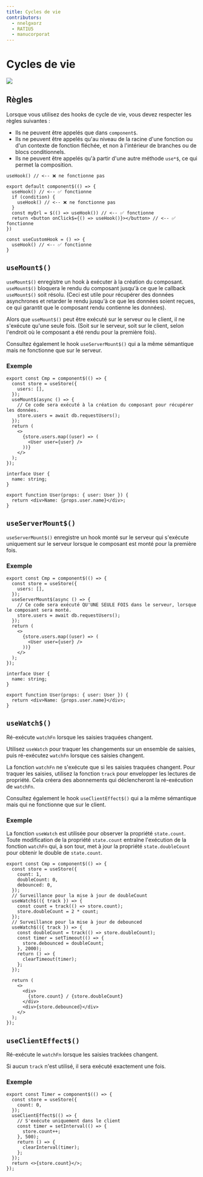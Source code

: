 ```yaml
---
title: Cycles de vie
contributors:
  - nnelgxorz
  - RATIU5
  - manucorporat
---
```



# Cycles de vie

<img src={diagram}/>

## Règles

Lorsque vous utilisez des hooks de cycle de vie, vous devez respecter les règles suivantes :

  - Ils ne peuvent être appelés que dans `component$`.
  - Ils ne peuvent être appelés qu'au niveau de la racine d'une fonction ou d'un contexte de fonction fléchée, et non à l'intérieur de branches ou de blocs conditionnels.
  - Ils ne peuvent être appelés qu'à partir d'une autre méthode `use*$`, ce qui permet la composition.

```tsx
useHook() // <-- ❌ ne fonctionne pas

export default component$(() => {
  useHook() // <-- ✅ fonctionne
  if (condition) {
    useHook() // <-- ❌ ne fonctionne pas
  }
  const myQrl = $(() => useHook()) // <-- ✅ fonctionne
  return <button onClick$={() => useHook()}></button> // <-- ✅ fonctionne
})

const useCustomHook = () => {
  useHook() // <-- ✅ fonctionne
}
```

## `useMount$()`

`useMount$()` enregistre un hook à exécuter à la création du composant. `useMount$()` bloquera le rendu du composant jusqu'à ce que le callback `useMount$()` soit résolu. (Ceci est utile pour récupérer des données asynchrones et retarder le rendu jusqu'à ce que les données soient reçues, ce qui garantit que le composant rendu contienne les données).

Alors que `useMount$()` peut être exécuté sur le serveur ou le client, il ne s'exécute qu'une seule fois. (Soit sur le serveur, soit sur le client, selon l'endroit où le composant a été rendu pour la première fois).

Consultez également le hook `useServerMount$()` qui a la même sémantique mais ne fonctionne que sur le serveur.

### Exemple

```tsx
export const Cmp = component$(() => {
  const store = useStore({
    users: [],
  });
  useMount$(async () => {
    // Ce code sera exécuté à la création du composant pour récupérer les données.
    store.users = await db.requestUsers();
  });
  return (
    <>
      {store.users.map((user) => (
        <User user={user} />
      ))}
    </>
  );
});

interface User {
  name: string;
}

export function User(props: { user: User }) {
  return <div>Name: {props.user.name}</div>;
}
```

## `useServerMount$()`

`useServerMount$()` enregistre un hook monté sur le serveur qui s'exécute uniquement sur le serveur lorsque le composant est monté pour la première fois.

### Exemple

```tsx
export const Cmp = component$(() => {
  const store = useStore({
    users: [],
  });
  useServerMount$(async () => {
    // Ce code sera exécuté QU'UNE SEULE FOIS dans le serveur, lorsque le composant sera monté.
    store.users = await db.requestUsers();
  });
  return (
    <>
      {store.users.map((user) => (
        <User user={user} />
      ))}
    </>
  );
});

interface User {
  name: string;
}

export function User(props: { user: User }) {
  return <div>Name: {props.user.name}</div>;
}
```

## `useWatch$()`

Ré-exécute `watchFn` lorsque les saisies traquées changent.

Utilisez `useWatch` pour traquer les changements sur un ensemble de saisies, puis ré-exécutez `watchFn` lorsque ces saisies changent.

La fonction `watchFn` ne s'exécute que si les saisies traquées changent. Pour traquer les saisies, utilisez la fonction `track` pour envelopper les lectures de propriété. Cela créera des abonnements qui déclencheront la ré-exécution de `watchFn`.

Consultez également le hook `useClientEffect$()` qui a la même sémantique mais qui ne fonctionne que sur le client.

### Exemple

La fonction `useWatch` est utilisée pour observer la propriété `state.count`. Toute modification de la propriété `state.count` entraîne l'exécution de la fonction `watchFn` qui, à son tour, met à jour la propriété `state.doubleCount` pour obtenir le double de `state.count`.

```tsx
export const Cmp = component$(() => {
  const store = useStore({
    count: 1,
    doubleCount: 0,
    debounced: 0,
  });
  // Surveillance pour la mise à jour de doubleCount
  useWatch$(({ track }) => {
    const count = track(() => store.count);
    store.doubleCount = 2 * count;
  });
  // Surveillance pour la mise à jour de debounced
  useWatch$(({ track }) => {
    const doubleCount = track(() => store.doubleCount);
    const timer = setTimeout(() => {
      store.debounced = doubleCount;
    }, 2000);
    return () => {
      clearTimeout(timer);
    };
  });

  return (
    <>
      <div>
        {store.count} / {store.doubleCount}
      </div>
      <div>{store.debounced}</div>
    </>
  );
});
```

## `useClientEffect$()`

Ré-exécute le `watchFn` lorsque les saisies trackées changent.

Si aucun `track` n'est utilisé, il sera exécuté exactement une fois.

### Exemple

```tsx
export const Timer = component$(() => {
  const store = useStore({
    count: 0,
  });
  useClientEffect$(() => {
    // S'exécute uniquement dans le client
    const timer = setInterval(() => {
      store.count++;
    }, 500);
    return () => {
      clearInterval(timer);
    };
  });
  return <>{store.count}</>;
});
```
